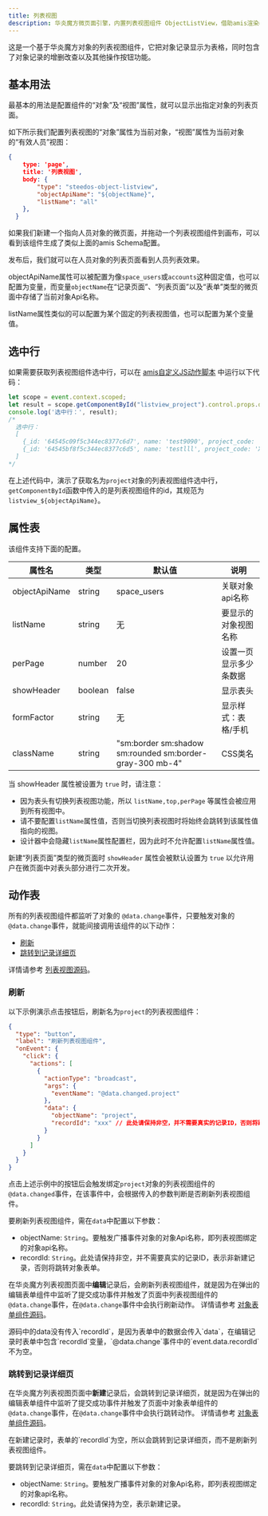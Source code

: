 ```yaml
---
title: 列表视图
description: 华炎魔方微页面引擎，内置列表视图组件 ObjectListView，借助amis渲染器，可以帮助开发人员快速生成一个功能完善的列表视图组件。
---
```


这是一个基于华炎魔方对象的列表视图组件，它把对象记录显示为表格，同时包含了对象记录的增删改查以及其他操作按钮功能。

## 基本用法

最基本的用法是配置组件的“对象”及“视图”属性，就可以显示出指定对象的列表页面。

如下所示我们配置列表视图的“对象”属性为当前对象，“视图”属性为当前对象的“有效人员”视图：

```json
{
    type: 'page',
    title: '列表视图',
    body: {
        "type": "steedos-object-listview",
        "objectApiName": "${objectName}",
        "listName": "all"
    },
  }
```
如果我们新建一个指向人员对象的微页面，并拖动一个列表视图组件到画布，可以看到该组件生成了类似上面的amis Schema配置。

发布后，我们就可以在人员对象的列表页面看到人员列表效果。

objectApiName属性可以被配置为像`space_users`或`accounts`这种固定值，也可以配置为变量，而变量`objectName`在“记录页面”、“列表页面”以及“表单”类型的微页面中存储了当前对象Api名称。

listName属性类似的可以配置为某个固定的列表视图值，也可以配置为某个变量值。

## 选中行

如果需要获取列表视图组件选中行，可以在 [amis自定义JS动作脚本](https://aisuda.bce.baidu.com/amis/zh-CN/docs/concepts/event-action#%E8%87%AA%E5%AE%9A%E4%B9%89-js) 中运行以下代码：
```js
let scope = event.context.scoped;
let result = scope.getComponentById("listview_project").control.props.data.selectedItems.toJSON();
console.log('选中行：', result);
/*
  选中行：
  [
    {_id: '64545c09f5c344ec8377c6d7', name: 'test9090', project_code: 'XM-2023-0008', project_manager: '07a0f692-1380-485e-9e7c-5429efc28276', status: 'to_be_signed', …}
    {_id: '64545bf8f5c344ec8377c6d5', name: 'testlll', project_code: 'XM-2023-0007', project_manager: '07a0f692-1380-485e-9e7c-5429efc28276', status: 'to_be_signed', …}
  ]
*/
```

在上述代码中，演示了获取名为`project`对象的列表视图组件选中行，`getComponentById`函数中传入的是列表视图组件的id，其规范为`listview_${objectApiName}`。

## 属性表

该组件支持下面的配置。

| 属性名 | 类型 | 默认值 | 说明 |
|----|----|----|----|
| objectApiName | string | space_users | 关联对象api名称 |
| listName | string | 无 | 要显示的对象视图名称 |
| perPage | number | 20 | 设置一页显示多少条数据 |
| showHeader | boolean | false | 显示表头 |
| formFactor | string | 无 | 显示样式：表格/手机 |
| className | string | "sm:border sm:shadow sm:rounded sm:border-gray-300 mb-4" | CSS类名 |

<!--
| enableInlineEdit | boolean | 无 | 启用内联编辑 |
| enableActions | boolean | 无 | 启用操作栏 |
-->

当 showHeader 属性被设置为 `true` 时，请注意：

- 因为表头有切换列表视图功能，所以 `listName,top,perPage` 等属性会被应用到所有视图中。
- 请不要配置`listName`属性值，否则当切换列表视图时将始终会跳转到该属性值指向的视图。
- 设计器中会隐藏`listName`属性配置栏，因为此时不允许配置`listName`属性值。

新建“列表页面”类型的微页面时 `showHeader` 属性会被默认设置为 `true` 以允许用户在微页面中对表头部分进行二次开发。


## 动作表

所有的列表视图组件都监听了对象的 `@data.change`事件，只要触发对象的`@data.change`事件，就能间接调用该组件的以下动作：
- [刷新](#刷新)
- [跳转到记录详细页](#跳转到记录详细页)

详情请参考 [列表视图源码](https://github.com/steedos/steedos-widgets/blob/1.2/packages/@steedos-widgets/amis-object/src/amis/AmisObjectListview.tsx#L83)。  


### 刷新

以下示例演示点击按钮后，刷新名为`project`的列表视图组件：

```json
{
  "type": "button",
  "label": "刷新列表视图组件",
  "onEvent": {
    "click": {
      "actions": [
        {
          "actionType": "broadcast",
          "args": {
            "eventName": "@data.changed.project"
          },
          "data": {
            "objectName": "project",
            "recordId": "xxx" // 此处请保持非空，并不需要真实的记录ID，否则将跳转对象表单
          }
        }
      ]
    }
  }
}
```
点击上述示例中的按钮后会触发绑定`project`对象的列表视图组件的`@data.changed`事件，在该事件中，会根据传入的参数判断是否刷新列表视图组件。

要刷新列表视图组件，需在`data`中配置以下参数：
- objectName: `String`。要触发广播事件对象的对象Api名称，即列表视图绑定的对象api名称。
- recordId: `String`。此处请保持非空，并不需要真实的记录ID，表示非新建记录，否则将跳转对象表单。

在华炎魔方列表视图页面中**编辑**记录后，会刷新列表视图组件，就是因为在弹出的编辑表单组件中监听了提交成功事件并触发了页面中列表视图组件的`@data.change`事件，在`@data.change`事件中会执行刷新动作。
详情请参考 [对象表单组件源码](https://github.com/steedos/steedos-widgets/blob/1.2/packages/%40steedos-widgets/amis-lib/src/lib/converter/amis/index.js#L350)。

<alert type="info">
源码中的data没有传入`recordId`，是因为表单中的数据会传入`data`，在编辑记录时表单中包含`recordId`变量，`@data.change`事件中的`event.data.recordId`不为空。
</alert>
<br/>


### 跳转到记录详细页

在华炎魔方列表视图页面中**新建**记录后，会跳转到记录详细页，就是因为在弹出的编辑表单组件中监听了提交成功事件并触发了页面中对象表单组件的`@data.change`事件，在`@data.change`事件中会执行跳转动作。
详情请参考 [对象表单组件源码](https://github.com/steedos/steedos-widgets/blob/1.2/packages/%40steedos-widgets/amis-lib/src/lib/converter/amis/index.js#L350)。  

<alert type="info">
在新建记录时，表单的`recordId`为空，所以会跳转到记录详细页，而不是刷新列表视图组件。

</alert>

要跳转到记录详细页，需在`data`中配置以下参数：
- objectName: `String`。要触发广播事件对象的对象Api名称，即列表视图绑定的对象api名称。
- recordId: `String`。此处请保持为空，表示新建记录。